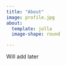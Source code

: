 ```yaml
---
title: "About"
image: profile.jpg
about:
  template: jolla
  image-shape: round

---
```

Will add later

